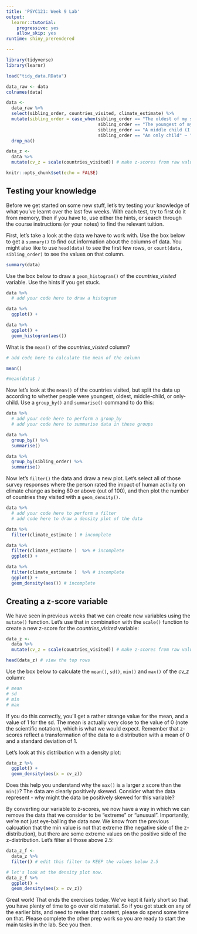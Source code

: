 ```yaml
---
title: 'PSYC121: Week 9 Lab'
output:
  learnr::tutorial:
    progressive: yes
    allow_skip: yes
runtime: shiny_prerendered

---
```


```r
library(tidyverse)
library(learnr)

load("tidy_data.RData")

data_raw <- data
colnames(data)

data <- 
  data_raw %>% 
  select(sibling_order, countries_visited, climate_estimate) %>% 
  mutate(sibling_order = case_when(sibling_order == "The oldest of my siblings" ~ "oldest",
                                   sibling_order == "The youngest of my siblings" ~ "youngest",
                                   sibling_order == "A middle child (I had older and younger siblings)" ~ "middle",
                                   sibling_order == "An only child" ~ "only_child")) %>% 
  drop_na()

data_z <- 
  data %>% 
  mutate(cv_z = scale(countries_visited)) # make z-scores from raw values

knitr::opts_chunk$set(echo = FALSE)
```

## Testing your knowledge

Before we get started on some new stuff, let's try testing your knowledge of what you've learnt over the last few weeks. With each test, try to first do it from memory, then if you have to, use either the hints, or search through the course instructions (or your notes) to find the relevant tuition.

First, let's take a look at the data we have to work with. Use the box below to get a `summary()` to find out information about the columns of data. You might also like to use `head(data)` to see the first few rows, or `count(data, sibling_order)` to see the values on that column.

```r

summary(data)

```

Use the box below to draw a `geom_histogram()` of the *countries_visited* variable. Use the hints if you get stuck.

```r

data %>% 
  # add your code here to draw a histogram


```
```r

data %>% 
  ggplot() +

```
```r

data %>% 
  ggplot() +
  geom_histogram(aes())

```

What is the `mean()` of the *countries_visited* column?

```r

# add code here to calculate the mean of the column

```
```r

mean()

```
```r

#mean(data$ )

```

Now let's look at the `mean()` of the countries visited, but split the data up according to whether people were youngest, oldest, middle-child, or only-child. Use a `group_by()` and `summarise()` command to do this:

```r

data %>% 
  # add your code here to perform a group_by 
  # add your code here to summarise data in these groups


```
```r

data %>% 
  group_by() %>% 
  summarise()

```
```r

data %>% 
  group_by(sibling_order) %>% 
  summarise()

```

Now let's `filter()` the data and draw a new plot. Let's select all of those survey responses where the person rated the impact of human activity on climate change as being 80 or above (out of 100), and then plot the number of countries they visited with a `geom_density()`. 

```r

data %>% 
  # add your code here to perform a filter
  # add code here to draw a density plot of the data

```
```r

data %>% 
  filter(climate_estimate ) # incomplete

```
```r

data %>% 
  filter(climate_estimate )  %>% # incomplete
  ggplot() +

```
```r

data %>% 
  filter(climate_estimate )  %>% # incomplete
  ggplot() +
  geom_density(aes()) # incomplete

```


## Creating a z-score variable

We have seen in previous weeks that we can create new variables using the `mutate()` function. Let's use that in combination with the `scale()` function to create a new z-score for the *countries_visited* variable:

```r

data_z <- 
  data %>% 
  mutate(cv_z = scale(countries_visited)) # make z-scores from raw values

head(data_z) # view the top rows

```

Use the box below to calculate the `mean()`, `sd()`, `min()` and `max()` of the *cv_z* column:

```r

# mean
# sd
# min
# max

```

If you do this correctly, you'll get a rather strange value for the mean, and a value of 1 for the sd. The mean is actually very close to the value of 0 (note the scientific notation), which is what we would expect. Remember that z-scores reflect a transformation of the data to a distribution with a mean of 0 and a standard deviation of 1. 

Let's look at this distribution with a density plot:

```r

data_z %>% 
  ggplot() + 
  geom_density(aes(x = cv_z))


```

Does this help you understand why the `max()` is a larger z score than the `min()`? The data are clearly positively skewed. Consider what the data represent - why might the data be positively skewed for this variable?

By converting our variable to z-scores, we now have a way in which we can remove the data that we consider to be "extreme" or "unusual". Importantly, we're not just eye-balling the data now. We know from the previous calcuation that the min value is not that extreme (the negative side of the z-distribution), but there are some extreme values on the positive side of the z-distribution. Let's filter all those above 2.5:

```r

data_z_f <- 
  data_z %>% 
  filter() # edit this filter to KEEP the values below 2.5

# let's look at the density plot now.
data_z_f %>% 
  ggplot() + 
  geom_density(aes(x = cv_z))

```

Great work! That ends the exercises today. We've kept it fairly short so that you have plenty of time to go over old material. So if you got stuck on any of the earlier bits, and need to revise that content, please do spend some time on that. Please complete the other prep work so you are ready to start the main tasks in the lab. See you then.

